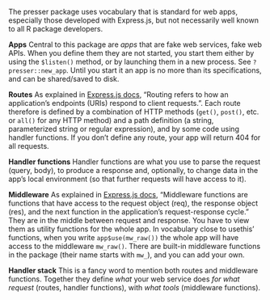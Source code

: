 The presser package uses vocabulary that is standard for web apps, especially those developed with Express.js, but not necessarily well known to all R package developers.

**Apps** Central to this package are _apps_ that are fake web services, fake web APIs.
When you define them they are not started, you start them either by using the `$listen()` method,
 or by launching them in a new process. See `?presser::new_app`.
Until you start it an app is no more than its specifications, and can be shared/saved to disk.
 
**Routes** As explained in [Express.js docs](https://expressjs.com/en/guide/routing.html), 
"Routing refers to how an application’s endpoints (URIs) respond to client requests.".
Each route therefore is defined by a combination of HTTP methods 
(`get()`, `post()`, etc. or `all()` for any HTTP method) and
a path definition (a string, parameterized string or regular expression), and by some code using handler functions.
If you don't define any route, your app will return 404 for all requests.

**Handler functions**
Handler functions are what you use to parse the request (query, body), to produce a response
 and, optionally, to change data in the app's local environment (so that further requests 
 will have access to it).
  
**Middleware** As explained in [Express.js docs](https://expressjs.com/en/guide/writing-middleware.html), 
"Middleware functions are functions that have access to the request object (req), 
the response object (res), and the next function in the application’s request-response cycle."
They are in the middle between request and response.
You have to view them as utility functions for the whole app. 
In vocabulary close to usethis' functions, when you write `app$use(mw_raw())` the whole app will have
 access to the middleware `mw_raw()`.
There are built-in middleware functions in the package (their name starts with `mw_`), 
and you can add your own.
 
**Handler stack** This is a fancy word to mention both routes and middleware functions.
Together they define _what_ your web service does _for what request_ (routes, handler functions), 
with _what tools_ (middleware functions).
